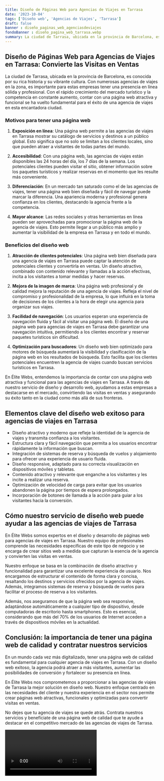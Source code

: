 ```yaml
---
title: Diseño de Páginas Web para Agencias de Viajes en Tarrasa
date: '2023-10-04'
tags: ['Diseño web', 'Agencias de Viajes', 'Tarrasa']
draft: false
banner : diseño_paginas_web_agenciasdeviajes
fondoBanner : diseño_pagina_web_tarrasa.webp
summary: La ciudad de Tarrasa, ubicada en la provincia de Barcelona, es conocida por su rica historia y su vibrante cultura. Con numerosas agencias de viajes en la zona, es importante para estas empresas tener una presencia en línea sólida y profesional. Con el rápido crecimiento del mercado turístico y la competencia en constante aumento, contar con una página web atractiva y funcional se ha vuelto fundamental para el éxito de una agencia de viajes en esta encantadora ciudad.
---
```


## Diseño de Páginas Web para Agencias de Viajes en Tarrasa: Convierte las Visitas en Ventas

La ciudad de Tarrasa, ubicada en la provincia de Barcelona, es conocida por su rica historia y su vibrante cultura. Con numerosas agencias de viajes en la zona, es importante para estas empresas tener una presencia en línea sólida y profesional. Con el rápido crecimiento del mercado turístico y la competencia en constante aumento, contar con una página web atractiva y funcional se ha vuelto fundamental para el éxito de una agencia de viajes en esta encantadora ciudad.

### Motivos para tener una página web

1. **Exposición en línea**: Una página web permite a las agencias de viajes en Tarrasa mostrar su catálogo de servicios y destinos a un público global. Esto significa que no solo se limitan a los clientes locales, sino que pueden atraer a visitantes de todas partes del mundo.

2. **Accesibilidad**: Con una página web, las agencias de viajes están disponibles las 24 horas del día, los 7 días de la semana. Los potenciales clientes pueden visitar el sitio, obtener información sobre los paquetes turísticos y realizar reservas en el momento que les resulte más conveniente.

3. **Diferenciación**: En un mercado tan saturado como el de las agencias de viajes, tener una página web bien diseñada y fácil de navegar puede marcar la diferencia. Una apariencia moderna y profesional genera confianza en los clientes, destacando la agencia frente a la competencia.

4. **Mayor alcance**: Las redes sociales y otras herramientas en línea pueden ser aprovechadas para promocionar la página web de la agencia de viajes. Esto permite llegar a un público más amplio y aumentar la visibilidad de la empresa en Tarrasa y en todo el mundo.

### Beneficios del diseño web

1. **Atracción de clientes potenciales**: Una página web bien diseñada para una agencia de viajes en Tarrasa puede captar la atención de potenciales clientes y convertirla en ventas. Un diseño atractivo, combinado con contenido relevante y llamadas a la acción efectivas, incita a los visitantes a tomar medidas y hacer reservas.

2. **Mejora de la imagen de marca**: Una página web profesional y de calidad mejora la reputación de una agencia de viajes. Refleja el nivel de compromiso y profesionalidad de la empresa, lo que influirá en la toma de decisiones de los clientes a la hora de elegir una agencia para organizar sus viajes.

3. **Facilidad de navegación**: Los usuarios esperan una experiencia de navegación fluida y fácil al visitar una página web. El diseño de una página web para agencias de viajes en Tarrasa debe garantizar una navegación intuitiva, permitiendo a los clientes encontrar y reservar paquetes turísticos sin dificultad.

4. **Optimización para buscadores**: Un diseño web bien optimizado para motores de búsqueda aumentará la visibilidad y clasificación de la página web en los resultados de búsqueda. Esto facilita que los clientes potenciales encuentren la agencia de viajes cuando buscan servicios turísticos en Tarrasa.

En Élite Webs, entendemos la importancia de contar con una página web atractiva y funcional para las agencias de viajes en Tarrasa. A través de nuestro servicio de diseño y desarrollo web, ayudamos a estas empresas a destacarse en el mercado, convirtiendo las visitas en ventas y asegurando su éxito tanto en la ciudad como más allá de sus fronteras.

<GifSeo />

<Cta />

## Elementos clave del diseño web exitoso para agencias de viajes en Tarrasa

- Diseño atractivo y moderno que refleje la identidad de la agencia de viajes y transmita confianza a los visitantes.
- Estructura clara y fácil navegación que permita a los usuarios encontrar rápidamente la información que buscan.
- Integración de sistemas de reserva y búsqueda de vuelos y alojamiento para ofrecer una experiencia de usuario fluida.
- Diseño responsive, adaptado para su correcta visualización en dispositivos móviles y tabletas.
- Contenido atractivo y relevante que enganche a los visitantes y les incite a realizar una reserva.
- Optimización de velocidad de carga para evitar que los usuarios abandonen la página por tiempos de espera prolongados.
- Incorporación de botones de llamada a la acción para guiar a los visitantes hacia la conversión.

## Cómo nuestro servicio de diseño web puede ayudar a las agencias de viajes de Tarrasa

En Élite Webs somos expertos en el diseño y desarrollo de páginas web para agencias de viajes en Tarrasa. Nuestro equipo de profesionales comprende las necesidades específicas de este tipo de negocio y se encarga de crear sitios web a medida que capturan la esencia de la agencia y convierten las visitas en ventas.

Nuestro enfoque se basa en la combinación de diseño atractivo y funcionalidad para garantizar una excelente experiencia de usuario. Nos encargamos de estructurar el contenido de forma clara y concisa, resaltando los destinos y servicios ofrecidos por la agencia de viajes. Además, integramos sistemas de reserva y búsqueda de vuelos para facilitar el proceso de reserva a los visitantes.

Además, nos aseguramos de que la página web sea responsive, adaptándose automáticamente a cualquier tipo de dispositivo, desde computadoras de escritorio hasta smartphones. Esto es esencial, considerando que más del 70% de los usuarios de Internet acceden a través de dispositivos móviles en la actualidad.

## Conclusión: la importancia de tener una página web de calidad y contratar nuestros servicios

En un mundo cada vez más digitalizado, tener una página web de calidad es fundamental para cualquier agencia de viajes en Tarrasa. Con un diseño web exitoso, la agencia podrá atraer a más visitantes, aumentar las posibilidades de conversión y fortalecer su presencia en línea.

En Élite Webs nos comprometemos a proporcionar a las agencias de viajes de Tarrasa la mejor solución en diseño web. Nuestro enfoque centrado en las necesidades del cliente y nuestra experiencia en el sector nos permite crear páginas web atractivas, funcionales y optimizadas para convertir visitas en ventas.

No dejes que tu agencia de viajes se quede atrás. Contrata nuestros servicios y benefíciate de una página web de calidad que te ayude a destacar en el competitivo mercado de las agencias de viajes de Tarrasa.

<Video />

<CtaBot job='Agencias de Viajes' city='Tarrasa'/>

<Gmaps query='Tarrasa+españa+maps' />